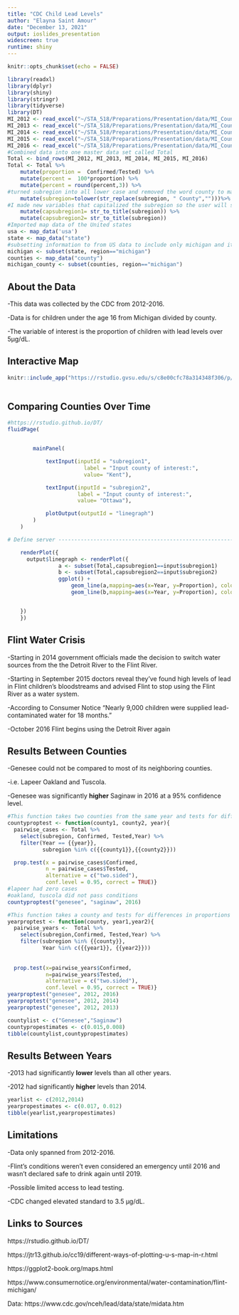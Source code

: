 ```yaml
---
title: "CDC Child Lead Levels"
author: "Elayna Saint Amour"
date: "December 13, 2021"
output: ioslides_presentation
widescreen: true
runtime: shiny
---
```

```r
knitr::opts_chunk$set(echo = FALSE)

```

```r
library(readxl)
library(dplyr)
library(shiny)
library(stringr)
library(tidyverse)
library(DT)
MI_2012 <- read_excel("~/STA_518/Preparations/Presentation/data/MI_CountyLevelSummary_2012.xlsx")
MI_2013 <- read_excel("~/STA_518/Preparations/Presentation/data/MI_CountyLevelSummary_2013.xlsx")
MI_2014 <- read_excel("~/STA_518/Preparations/Presentation/data/MI_CountyLevelSummary_2014.xlsx")
MI_2015 <- read_excel("~/STA_518/Preparations/Presentation/data/MI_CountyLevelSummary_2015.xlsx")
MI_2016 <- read_excel("~/STA_518/Preparations/Presentation/data/MI_CountyLevelSummary_2016.xlsx")
#Combined data into one master data set called Total
Total <- bind_rows(MI_2012, MI_2013, MI_2014, MI_2015, MI_2016)
Total <- Total %>% 
    mutate(proportion =  Confirmed/Tested) %>% 
    mutate(percent =  100*proportion) %>% 
    mutate(percent = round(percent,3)) %>% 
#turned subregion into all lower case and removed the word county to match michigan_county data set
    mutate(subregion=tolower(str_replace(subregion, " County","")))%>% 
#I made new variables that capitalized the subregion so the user will see it each county as a capital (ex: Kent)
    mutate(capsubregion1= str_to_title(subregion)) %>% 
    mutate(capsubregion2= str_to_title(subregion))
#Imported map data of the United states
usa <- map_data('usa')
state <- map_data("state")
#subsetting information to from US data to include only michigan and its counties
michigan <- subset(state, region=="michigan")
counties <- map_data("county")
michigan_county <- subset(counties, region=="michigan")
```

## About the Data
-This data was collected by the CDC from 2012-2016.

-Data is for children under the age 16 from Michigan divided by county.

-The variable of interest is the proportion of children with lead levels over 5µg/dL.

## Interactive Map

```r
knitr::include_app("https://rstudio.gvsu.edu/s/c8e00cfc78a314348f306/p/d0d2c012/")
   
```


## Comparing Counties Over Time

```r
#https://rstudio.github.io/DT/
fluidPage(


        mainPanel(

            textInput(inputId = "subregion1",
                        label = "Input county of interest:",
                        value= "Kent"),

            textInput(inputId = "subregion2",
                      label = "Input county of interest:",
                      value= "Ottawa"),

            plotOutput(outputId = "linegraph")
        )
    )

# Define server ----------------------------------------------------------------

    renderPlot({
      output$linegraph <- renderPlot({
                a <- subset(Total,capsubregion1==input$subregion1)
                b <- subset(Total,capsubregion2==input$subregion2)
                ggplot() +
                    geom_line(a,mapping=aes(x=Year, y=Proportion), color="red") +
                    geom_line(b,mapping=aes(x=Year, y=Proportion), color="blue")


    })
    })

```

## Flint Water Crisis
-Starting in 2014 government officials made the decision to switch water sources from the the Detroit River to the Flint River. 


-Starting in September 2015 doctors reveal they’ve found high levels of lead in Flint children’s bloodstreams and advised Flint to stop using the Flint River as a water system.

-According to Consumer Notice "Nearly 9,000 children were supplied lead-contaminated water for 18 months."

-October 2016 Flint begins using the Detroit River again





## Results Between Counties
-Genesee could not be compared to most of its neighboring counties.

-i.e. Lapeer Oakland and Tuscola.

-Genesee was significantly **higher** Saginaw in 2016 at a 95% confidence level.

```r
#This function takes two counties from the same year and tests for differences in proportions
countyproptest <- function(county1, county2, year){
  pairwise_cases <- Total %>%
    select(subregion, Confirmed, Tested,Year) %>%
    filter(Year == {{year}},
           subregion %in% c({{county1}},{{county2}}))

  prop.test(x = pairwise_cases$Confirmed, 
            n = pairwise_cases$Tested,
            alternative = c("two.sided"),
            conf.level = 0.95, correct = TRUE)}
#lapeer had zero cases
#oakland, tuscola did not pass conditions
countyproptest("genesee", "saginaw", 2016)

#This function takes a county and tests for differences in proportions between years
yearproptest <- function(county, year1,year2){
  pairwise_years <-  Total %>% 
    select(subregion,Confirmed, Tested,Year) %>% 
    filter(subregion %in% {{county}},
           Year %in% c({{year1}}, {{year2}}))
  
  
  prop.test(x=pairwise_years$Confirmed,
            n=pairwise_years$Tested,
            alternative = c("two.sided"),
            conf.level = 0.95, correct = TRUE)}
yearproptest("genesee", 2012, 2016)
yearproptest("genesee", 2012, 2014)
yearproptest("genesee", 2012, 2013)

```


```r
countylist <- c("Genesee","Saginaw")
countypropestimates <- c(0.015,0.008)
tibble(countylist,countypropestimates)
```

## Results Between Years

-2013 had significantly **lower** levels than all other years.

-2012 had significantly **higher** levels than 2014.
```r
yearlist <- c(2012,2014)
yearpropestimates <- c(0.017, 0.012)
tibble(yearlist,yearpropestimates)
```

## Limitations
-Data only spanned from 2012-2016.

-Flint's conditions weren't even considered an emergency until 2016 and wasn't declared safe to drink again until 2019.

-Possible limited access to lead testing.

-CDC changed elevated standard to 3.5 µg/dL.

## Links to Sources
https://rstudio.github.io/DT/

https://jtr13.github.io/cc19/different-ways-of-plotting-u-s-map-in-r.html

https://ggplot2-book.org/maps.html

https://www.consumernotice.org/environmental/water-contamination/flint-michigan/

Data: https://www.cdc.gov/nceh/lead/data/state/midata.htm
